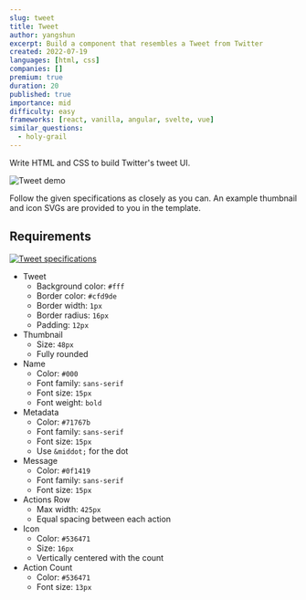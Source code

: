 ```yaml
---
slug: tweet
title: Tweet
author: yangshun
excerpt: Build a component that resembles a Tweet from Twitter
created: 2022-07-19
languages: [html, css]
companies: []
premium: true
duration: 20
published: true
importance: mid
difficulty: easy
frameworks: [react, vanilla, angular, svelte, vue]
similar_questions:
  - holy-grail
---
```


Write HTML and CSS to build Twitter's tweet UI.

![Tweet demo](/img/questions/tweet/tweet.png)

Follow the given specifications as closely as you can. An example thumbnail and icon SVGs are provided to you in the template.

## Requirements

[![Tweet specifications](/img/questions/tweet/tweet-specs.png)](/img/questions/tweet/tweet-specs.png)

- Tweet
  - Background color: `#fff`
  - Border color: `#cfd9de`
  - Border width: `1px`
  - Border radius: `16px`
  - Padding: `12px`
- Thumbnail
  - Size: `48px`
  - Fully rounded
- Name
  - Color: `#000`
  - Font family: `sans-serif`
  - Font size: `15px`
  - Font weight: `bold`
- Metadata
  - Color: `#71767b`
  - Font family: `sans-serif`
  - Font size: `15px`
  - Use `&middot;` for the dot
- Message
  - Color: `#0f1419`
  - Font family: `sans-serif`
  - Font size: `15px`
- Actions Row
  - Max width: `425px`
  - Equal spacing between each action
- Icon
  - Color: `#536471`
  - Size: `16px`
  - Vertically centered with the count
- Action Count
  - Color: `#536471`
  - Font size: `13px`
